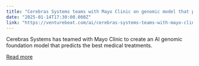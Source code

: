 ```yaml
---
title: "Cerebras Systems teams with Mayo Clinic on genomic model that predicts arthritis treatment"
date: "2025-01-14T17:30:00.000Z"
link: "https://venturebeat.com/ai/cerebras-systems-teams-with-mayo-clinic-on-genomic-model-that-predicts-arthritis-treatment/"
---
```


Cerebras Systems has teamed with Mayo Clinic to create an AI genomic foundation model that predicts the best medical treatments.

[Read more](https://venturebeat.com/ai/cerebras-systems-teams-with-mayo-clinic-on-genomic-model-that-predicts-arthritis-treatment/)
